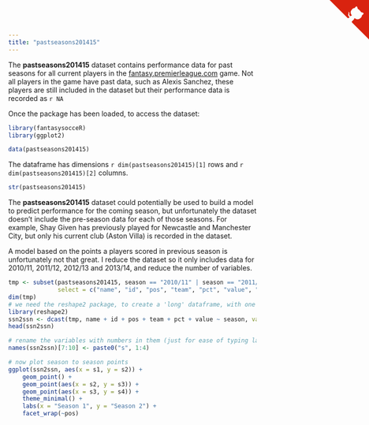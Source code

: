 ```yaml
---
title: "pastseasons201415"
---
```


The **pastseasons201415** dataset contains performance data for past seasons for all current players in the [fantasy.premierleague.com](http://fantasy.premierleague.com) game.  Not all players in the game have past data, such as Alexis Sanchez, these players are still included in the dataset but their performance data is recorded as `r NA`

Once the package has been loaded, to access the dataset:
```r
library(fantasysocceR)
library(ggplot2)
```

```r
data(pastseasons201415)
```

The dataframe has dimensions `r dim(pastseasons201415)[1]` rows and `r dim(pastseasons201415)[2]` columns.
```r
str(pastseasons201415)
```

The **pastseasons201415** dataset could potentially be used to build a model to predict performance for the coming season, but unfortunately the dataset doesn't include the pre-season data for each of those seasons.  For example, Shay Given has previously played for Newcastle and Manchester City, but only his current club (Aston Villa) is recorded in the dataset.

A model based on the points a players scored in previous season is unfortunately not that great.  I reduce the dataset so it only includes data for 2010/11, 2011/12, 2012/13 and 2013/14, and reduce the number of variables.

```r
tmp <- subset(pastseasons201415, season == "2010/11" | season == "2011/12" | season == "2012/13" | season == "2013/14",
              select = c("name", "id", "pos", "team", "pct", "value", "season", "fin_val", "ssn_pts"))
dim(tmp)
# we need the reshape2 package, to create a 'long' dataframe, with one player per row
library(reshape2)
ssn2ssn <- dcast(tmp, name + id + pos + team + pct + value ~ season, value.var = "ssn_pts")
head(ssn2ssn)

# rename the variables with numbers in them (just for ease of typing later)
names(ssn2ssn)[7:10] <- paste0("s", 1:4)

# now plot season to season points
ggplot(ssn2ssn, aes(x = s1, y = s2)) +
    geom_point() +
    geom_point(aes(x = s2, y = s3)) +
    geom_point(aes(x = s3, y = s4)) +
    theme_minimal() +
    labs(x = "Season 1", y = "Season 2") +
    facet_wrap(~pos)
```

<a href="https://github.com/durtal/fantasysocceR" class="github-corner"><svg width="80" height="80" viewBox="0 0 250 250" style="fill:#d9230f; color:#fcfcfc; position: absolute; top: 0; border: 0; right: 0;"><path d="M0,0 L115,115 L130,115 L142,142 L250,250 L250,0 Z"></path><path d="M128.3,109.0 C113.8,99.7 119.0,89.6 119.0,89.6 C122.0,82.7 120.5,78.6 120.5,78.6 C119.2,72.0 123.4,76.3 123.4,76.3 C127.3,80.9 125.5,87.3 125.5,87.3 C122.9,97.6 130.6,101.9 134.4,103.2" fill="currentColor" style="transform-origin: 130px 106px;" class="octo-arm"></path><path d="M115.0,115.0 C114.9,115.1 118.7,116.5 119.8,115.4 L133.7,101.6 C136.9,99.2 139.9,98.4 142.2,98.6 C133.8,88.0 127.5,74.4 143.8,58.0 C148.5,53.4 154.0,51.2 159.7,51.0 C160.3,49.4 163.2,43.6 171.4,40.1 C171.4,40.1 176.1,42.5 178.8,56.2 C183.1,58.6 187.2,61.8 190.9,65.4 C194.5,69.0 197.7,73.2 200.1,77.6 C213.8,80.2 216.3,84.9 216.3,84.9 C212.7,93.1 206.9,96.0 205.4,96.6 C205.1,102.4 203.0,107.8 198.3,112.5 C181.9,128.9 168.3,122.5 157.7,114.1 C157.9,116.9 156.7,120.9 152.7,124.9 L141.0,136.5 C139.8,137.7 141.6,141.9 141.8,141.8 Z" fill="currentColor" class="octo-body"></path></svg></a><style>.github-corner:hover .octo-arm{animation:octocat-wave 560ms ease-in-out}@keyframes octocat-wave{0%,100%{transform:rotate(0)}20%,60%{transform:rotate(-25deg)}40%,80%{transform:rotate(10deg)}}@media (max-width:500px){.github-corner:hover .octo-arm{animation:none}.github-corner .octo-arm{animation:octocat-wave 560ms ease-in-out}}</style>
